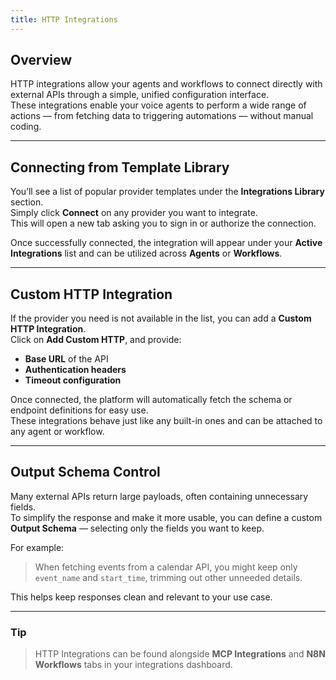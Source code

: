 ```yaml
---
title: HTTP Integrations
---
```


## Overview

HTTP integrations allow your agents and workflows to connect directly with external APIs through a simple, unified configuration interface.  
These integrations enable your voice agents to perform a wide range of actions — from fetching data to triggering automations — without manual coding.

---

## Connecting from Template Library

You’ll see a list of popular provider templates under the **Integrations Library** section.  
Simply click **Connect** on any provider you want to integrate.  
This will open a new tab asking you to sign in or authorize the connection.  

Once successfully connected, the integration will appear under your **Active Integrations** list and can be utilized across **Agents** or **Workflows**.


---

## Custom HTTP Integration

If the provider you need is not available in the list, you can add a **Custom HTTP Integration**.  
Click on **Add Custom HTTP**, and provide:

- **Base URL** of the API  
- **Authentication headers**  
- **Timeout configuration**

Once connected, the platform will automatically fetch the schema or endpoint definitions for easy use.  
These integrations behave just like any built-in ones and can be attached to any agent or workflow.

---

## Output Schema Control

Many external APIs return large payloads, often containing unnecessary fields.  
To simplify the response and make it more usable, you can define a custom **Output Schema** — selecting only the fields you want to keep.

For example:

> When fetching events from a calendar API, you might keep only `event_name` and `start_time`, trimming out other unneeded details.

This helps keep responses clean and relevant to your use case.

---

### Tip
> HTTP Integrations can be found alongside **MCP Integrations** and **N8N Workflows** tabs in your integrations dashboard.
